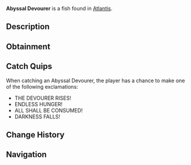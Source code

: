 {{FishInfobox
|image          = Abyssal Devourer.png
|rarity         = Mythical
|sea            = First Sea
|location       = [[Atlantis]]
|sublocation    = 
|sources        = Fishing Rod
|radar_location = 
|prog_speed     = -75
|xp             = 4000
|weather        = 
|time           = Night
|season         = 
|bait           = Truffle Worm
|base_weight    = 2400
|base_value     = 8000
|weight_range   = 1200
|base_chance    = 0.1
|base_resil     = 12
}}
'''Abyssal Devourer''' is a {{Rarity|Mythical}} fish found in [[Atlantis]].

== Description ==
{{Description|A colossal entity that feeds on darkness itself. Its hunger is endless, and its presence creates a void that nothing escapes.|Bestiary Entry}}

== Obtainment ==
{{Description|The depths grow hollow in its wake, Kraken Pool.|Bestiary Hint}}
{{Fish Availability|
Atlantis/Ancient Kraken Hunt
Atlantis/Kraken Hunt
Atlantis/Kraken Pool
|top_rods      = 
Free Spirit Rod\99109.96\151737.71;
Leviathan's Fang Rod\97965.74\147775;
Trident Rod\86691.13\132724.43;
Azure Of Lagoon\81214.62\127610.75;
No-Life Rod\81075.13\119178.99;
Midas Rod\26795.75\39311.27;
Great Dreamer Rod\61635.66\90403.59;
Phoenix Rod\55849.46\84475.55;
Abyssal Specter Rod\79460\121653.55;
The Lost Rod\59479.66\91063.57;
Zeus Rod\62886.84\92937.19;
Seraphic Rod\80832.41\119008.73;
Challenger's Rod\78641.36\120420.69;
Ethereal Prism Rod\78591.72\113853.68;
Rod Of The Forgotten Fang\72276.8\105998.73;
Depthseeker Rod\67359.96\104392.6;
Rod Of The Exalted One\64691.81\95977.28;
Verdant Shear Rod\62309.27\91495.42;
Rod Of The Depths\62231.23\90372.07;
Blazebringer Rod\62117.33\95101.85;
Avalanche Rod\56118.89\87091.74;
Volcanic Rod\53402.36\81759.2;
Steady Rod\28444.6\43283.84
|recommended   = Trident Rod
}}

== Catch Quips ==
When catching an Abyssal Devourer, the player has a chance to make one of the following exclamations:
* THE DEVOURER RISES!
* ENDLESS HUNGER!
* ALL SHALL BE CONSUMED!
* DARKNESS FALLS!

== Change History ==
{{Change History|{{subst:Current Version}}}}

== Navigation ==
{{Fish Navbox|Atlantis}}